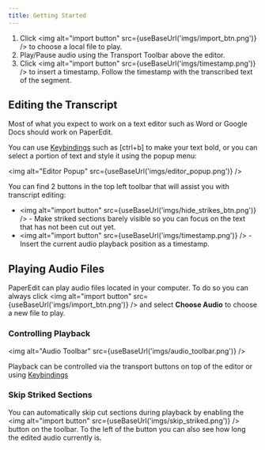 ```yaml
---
title: Getting Started
---
```



1. Click <img alt="import button" src={useBaseUrl('imgs/import_btn.png')} /> to choose a local file to play.
2. Play/Pause audio using the Transport Toolbar above the editor.
3. Click <img alt="import button" src={useBaseUrl('imgs/timestamp.png')} /> to insert a timestamp. Follow the timestamp with the transcribed text of the segment.

## Editing the Transcript

Most of what you expect to work on a text editor such as Word or Google Docs should work on PaperEdit.

You can use [Keybindings](src-keybindings) such as [ctrl+b] to make your text bold, or you can select a portion of text and style it using the popup menu:


<img alt="Editor Popup" src={useBaseUrl('imgs/editor_popup.png')} />

You can find 2 buttons in the top left toolbar that will assist you with transcript editing:

- <img alt="import button" src={useBaseUrl('imgs/hide_strikes_btn.png')} /> - Make striked sections barely visible so you can focus on the text that has not been cut out yet.
- <img alt="import button" src={useBaseUrl('imgs/timestamp.png')} /> - Insert the current audio playback position as a timestamp.

## Playing Audio Files

PaperEdit can play audio files located in your computer. To do so you can always click <img alt="import button" src={useBaseUrl('imgs/import_btn.png')} /> and select **Choose Audio** to choose a new file to play.

### Controlling Playback

<img alt="Audio Toolbar" src={useBaseUrl('imgs/audio_toolbar.png')} />

Playback can be controlled via the transport buttons on top of the editor or using [Keybindings](keybindings)

### Skip Striked Sections

You can automatically skip cut sections during playback by enabling the <img alt="import button" src={useBaseUrl('imgs/skip_striked.png')} /> button on the toolbar. To the left of the button you can also see how long the edited audio currently is.
